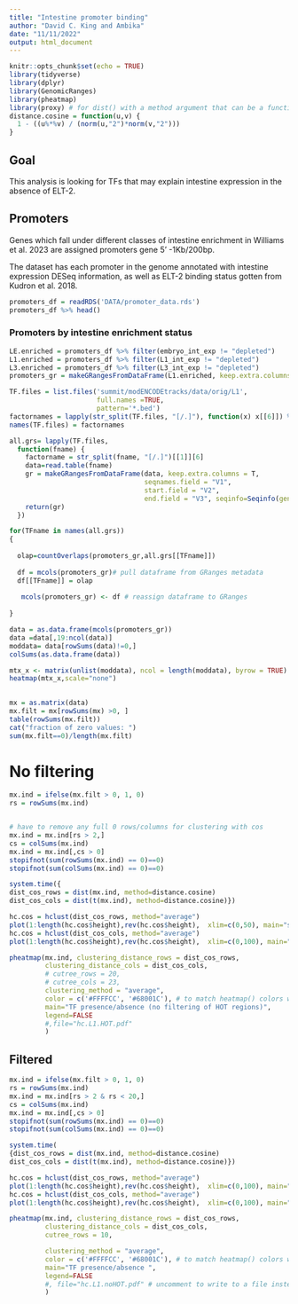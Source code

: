 ```yaml
---
title: "Intestine promoter binding"
author: "David C. King and Ambika"
date: "11/11/2022"
output: html_document
---
```


```r
knitr::opts_chunk$set(echo = TRUE)
library(tidyverse)
library(dplyr)
library(GenomicRanges)
library(pheatmap)
library(proxy) # for dist() with a method argument that can be a function
distance.cosine = function(u,v) {
  1 - ((u%*%v) / (norm(u,"2")*norm(v,"2")))
}
```

## Goal

This analysis is looking for TFs that may explain intestine expression in the absence of ELT-2.

## Promoters

Genes which fall under different classes of intestine enrichment in Williams et al. 2023
are assigned promoters gene 5' -1Kb/200bp. 

The dataset has each promoter in the genome annotated with intestine expression DESeq information, as well as ELT-2 binding status gotten from Kudron et al. 2018.

```r
promoters_df = readRDS('DATA/promoter_data.rds')
promoters_df %>% head()

```

### Promoters by intestine enrichment status



```r
LE.enriched = promoters_df %>% filter(embryo_int_exp != "depleted")
L1.enriched = promoters_df %>% filter(L1_int_exp != "depleted")
L3.enriched = promoters_df %>% filter(L3_int_exp != "depleted")
promoters_gr = makeGRangesFromDataFrame(L1.enriched, keep.extra.columns = T, seqinfo=Seqinfo(genome="ce11"))

```

```r
TF.files = list.files('summit/modENCODEtracks/data/orig/L1',
                      full.names =TRUE,
                      pattern='*.bed')
factornames = lapply(str_split(TF.files, "[/.]"), function(x) x[[6]]) %>% unlist()
names(TF.files) = factornames

all.grs= lapply(TF.files, 
  function(fname) {
    factorname = str_split(fname, "[/.]")[[1]][6]
    data=read.table(fname)
    gr = makeGRangesFromDataFrame(data, keep.extra.columns = T, 
                                  seqnames.field = "V1",
                                  start.field = "V2",
                                  end.field = "V3", seqinfo=Seqinfo(genome="ce11"))
    return(gr)
  })
```

```r


for(TFname in names(all.grs))
{
  
  olap=countOverlaps(promoters_gr,all.grs[[TFname]])
  
  df = mcols(promoters_gr)# pull dataframe from GRanges metadata
  df[[TFname]] = olap
  
   mcols(promoters_gr) <- df # reassign dataframe to GRanges
   
}
```

```r

data = as.data.frame(mcols(promoters_gr))
data =data[,19:ncol(data)]
moddata= data[rowSums(data)!=0,]
colSums(as.data.frame(data))
```

```r
 
mtx_x <- matrix(unlist(moddata), ncol = length(moddata), byrow = TRUE)
heatmap(mtx_x,scale="none")
 
```

```r
mx = as.matrix(data)
mx.filt = mx[rowSums(mx) >0, ]
table(rowSums(mx.filt))
cat("fraction of zero values: ")
sum(mx.filt==0)/length(mx.filt)
```
# No filtering

```r

mx.ind = ifelse(mx.filt > 0, 1, 0)  
rs = rowSums(mx.ind)


# have to remove any full 0 rows/columns for clustering with cos
mx.ind = mx.ind[rs > 2,]
cs = colSums(mx.ind)
mx.ind = mx.ind[,cs > 0]
stopifnot(sum(rowSums(mx.ind) == 0)==0)
stopifnot(sum(colSums(mx.ind) == 0)==0)
```

```r
system.time({
dist_cos_rows = dist(mx.ind, method=distance.cosine)
dist_cos_cols = dist(t(mx.ind), method=distance.cosine)})
```

```r
hc.cos = hclust(dist_cos_rows, method="average")
plot(1:length(hc.cos$height),rev(hc.cos$height),  xlim=c(0,50), main="scree for cos.")
hc.cos = hclust(dist_cos_cols, method="average")
plot(1:length(hc.cos$height),rev(hc.cos$height),  xlim=c(0,100), main="scree for cos. on cols")
```

```r

pheatmap(mx.ind, clustering_distance_rows = dist_cos_rows,
         clustering_distance_cols = dist_cos_cols,
         # cutree_rows = 20,
         # cutree_cols = 23,
         clustering_method = "average",
         color = c('#FFFFCC', '#68001C'), # to match heatmap() colors with 0/1
         main="TF presence/absence (no filtering of HOT regions)", 
         legend=FALSE
         #,file="hc.L1.HOT.pdf"
         )
```
## Filtered

```r
mx.ind = ifelse(mx.filt > 0, 1, 0)  
rs = rowSums(mx.ind)
mx.ind = mx.ind[rs > 2 & rs < 20,]
cs = colSums(mx.ind)
mx.ind = mx.ind[,cs > 0]
stopifnot(sum(rowSums(mx.ind) == 0)==0)
stopifnot(sum(colSums(mx.ind) == 0)==0)
```

```r
system.time(
{dist_cos_rows = dist(mx.ind, method=distance.cosine)
dist_cos_cols = dist(t(mx.ind), method=distance.cosine)})
```

```r
hc.cos = hclust(dist_cos_rows, method="average")
plot(1:length(hc.cos$height),rev(hc.cos$height),  xlim=c(0,100), main="scree for cos. on rows")
hc.cos = hclust(dist_cos_cols, method="average")
plot(1:length(hc.cos$height),rev(hc.cos$height),  xlim=c(0,100), main="scree for cos. on cols")
```
```r
pheatmap(mx.ind, clustering_distance_rows = dist_cos_rows,
         clustering_distance_cols = dist_cos_cols,
         cutree_rows = 10, 

         clustering_method = "average",
         color = c('#FFFFCC', '#68001C'), # to match heatmap() colors with 0/1
         main="TF presence/absence ", 
         legend=FALSE
         #, file="hc.L1.noHOT.pdf" # uncomment to write to a file instead of plot
         )
```
